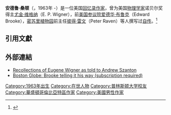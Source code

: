 '''安德鲁·桑顿'''（{{lang-en|Andrew Szanton}}，1963年 -）是一位美国[[回忆录|回忆录]][[作家|作家]]，曾为美国[[物理学家|物理学家]]诺贝尔奖得主[[尤金·维格纳|尤金·维格纳]]（E. P. Wigner），前[[美国参议院|美国参议院]][[爱德华·布鲁克|爱德华·布鲁克]]（Edward Brooke），[[密苏里植物园|密苏里植物园]]前主任[[彼得·雷文|彼得·雷文]]（Peter Raven）等人撰写过[[自传|自传]]。<ref>{{cite book |title=Luan Shi Xue Ren : Wei ge na zi chuan |publisher=Shang hai ke ji jiao yu chu ban she |isbn=7-5428-2681-6}}</ref>

==引用文獻==
{{REFLIST}}

== 外部連結 ==
* [http://catalogue.nla.gov.au/Record/2213068/ Recollections of Eugene Wigner as told to Andrew Szanton]
* [http://www.newser.com/archive-us-news/1P2-8419276/brooke-telling-it-his-way.html/ Boston Globe: Brooke telling it his way (subscription required)]{{dead link|date=October 2016 |bot=InternetArchiveBot |fix-attempted=yes }}

{{authority control}}

{{DEFAULTSORT:Szanton, Andrew}}

[[Category:1963年出生|Category:1963年出生]]
[[Category:在世人物|Category:在世人物]]
[[Category:普林斯顿大学校友|Category:普林斯顿大学校友]]
[[Category:華盛頓哥倫比亞特區作家|Category:華盛頓哥倫比亞特區作家]]
[[Category:美國男性作家|Category:美國男性作家]]